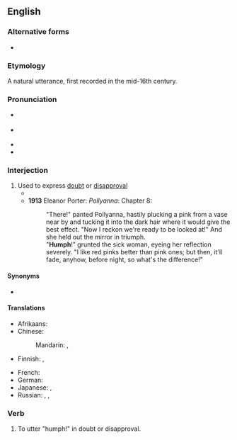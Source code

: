 {{also|Humph}}
==English==

===Alternative forms===
* {{l|en|hmph}}

===Etymology===
A natural utterance, first recorded in the mid-16th century.

===Pronunciation===
* {{a|UK}} {{IPA|en|/hʌmf/|/h(ə)mf/}}
* {{a|US}} {{IPA|en|/hʌmf/|/h(ə)mf/|[hʌmf]|[h(ɪ̈)mf]}}
* {{audio|en|En-us-humpf.ogg|Audio (US)}}
* {{rhymes|en|ʌmf|əmf|s=1}}

===Interjection===
{{en-interj}}

# Used to express [[doubt]] or [[disapproval]]
#* {{quote-book|1=en|year=1887|author=H. Rider Haggard|authorlink=H. Rider Haggard|title=She: A History of Adventure|url=http://www.gutenberg.org/files/3155/3155-0.txt|passage=`Beauty is too rare upon it. Give me no thanks, who am made happy by thy coming.' `'''Humph'''! old fellow,' said Leo aside to me in English, `the lady is very civil.'}}
#* '''1913''' Eleanor Porter: ''Pollyanna'': Chapter 8:
#*: "There!" panted Pollyanna, hastily plucking a pink from a vase near by and tucking it into the dark hair where it would give the best effect. "Now I reckon we're ready to be looked at!" And she held out the mirror in triumph.<br>"'''Humph'''!" grunted the sick woman, eyeing her reflection severely. "I like red pinks better than pink ones; but then, it'll fade, anyhow, before night, so what's the difference!"

====Synonyms====
* {{l|en|humbug}}

====Translations====
{{trans-top|used to express doubt or disapproval}}
* Afrikaans: {{t|af|gmf}}
* Chinese:
*: Mandarin: {{t+|cmn|哼|tr=hēng|sc=Hani}}, {{t+|cmn|噷|tr=hm, hēn, hèn|sc=Hani}}
* Finnish: {{t+|fi|höpö-höpö}}, {{t+|fi|pöh}}
{{trans-mid}}
* French: {{t+|fr|hum}}
* German: {{t+|de|hm}}
* Japanese: {{t|ja|ふふん|tr=fufun|sc=Jpan}}, {{t|ja|ふん|tr=fun|sc=Jpan}}
* Russian: {{t+|ru|гм}}, {{t+|ru|гм|tr=hm}}, {{t+|ru|хм}}
{{trans-bottom}}

===Verb===
{{en-verb}}

# {{lb|en|intransitive}} To utter "humph!" in doubt or disapproval.
